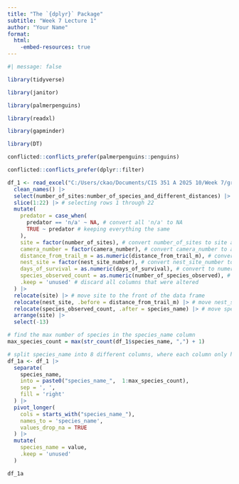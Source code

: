 ```yaml
---
title: "The `{dplyr}` Package"
subtitle: "Week 7 Lecture 1"
author: "Your Name"
format: 
  html:
    -embed-resources: true
---
```


```r
#| message: false

library(tidyverse)

library(janitor)

library(palmerpenguins)

library(readxl)

library(gapminder)

library(DT)

conflicted::conflicts_prefer(palmerpenguins::penguins)

conflicted::conflicts_prefer(dplyr::filter)
```

```r
df_1 <- read_excel("C:/Users/ckao/Documents/CIS 351 A 2025 10/Week 7/group3_LATE_19387_2667281_Capstone Data-1.xlsx") |> 
  clean_names() |> 
  select(number_of_sites:number_of_species_and_different_distances) |> 
  slice(1:22) |> # selecting rows 1 through 22
  mutate(
    predator = case_when(
      predator == 'n/a' ~ NA, # convert all 'n/a' to NA
      TRUE ~ predator # keeping everything the same
    ),
    site = factor(number_of_sites), # convert number_of_sites to site as a column of factors
    camera_number = factor(camera_number), # convert camera_number to a factor column
    distance_from_trail_m = as.numeric(distance_from_trail_m), # convert distance_from_trail_m to a numeric column
    nest_site = factor(nest_site_number), # convert nest_site_number to nest_site
    days_of_survival = as.numeric(days_of_survival), # convert to numeric
    species_observed_count = as.numeric(number_of_species_observed), # convert to numeric
    .keep = 'unused' # discard all columns that were altered 
  ) |> 
  relocate(site) |> # move site to the front of the data frame
  relocate(nest_site, .before = distance_from_trail_m) |> # move nest_site to the left of distance_from_trail_m
  relocate(species_observed_count, .after = species_name) |> # move species_observed_count to the right of species_name
  arrange(site) |> 
  select(-13)
```


```r
# find the max number of species in the species_name column
max_species_count = max(str_count(df_1$species_name, ",") + 1)

# split species_name into 8 different columns, where each column only has one species
df_1a <- df_1 |> 
  separate(
    species_name,
    into = paste0("species_name_",  1:max_species_count),
    sep = ', ',
    fill = 'right'
  ) |> 
  pivot_longer( 
    cols = starts_with("species_name_"), 
    names_to = 'species_name',
    values_drop_na = TRUE
  ) |> 
  mutate(
    species_name = value,
    .keep = 'unused'
  )

df_1a
```